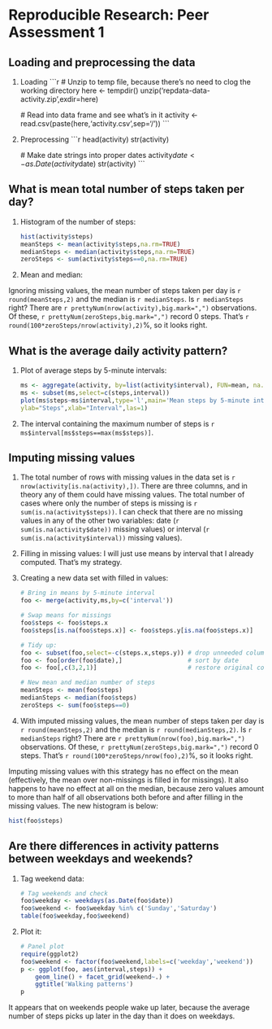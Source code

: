 # Reproducible Research: Peer Assessment 1

## Loading and preprocessing the data

1. Loading
    ```r
    # Unzip to temp file, because there's no need to clog the working directory
    here <- tempdir()
    unzip('repdata-data-activity.zip',exdir=here)

    # Read into data frame and see what's in it
    activity <- read.csv(paste(here,'activity.csv',sep='/'))
    ```
2. Preprocessing
    ```r
    head(activity)
    str(activity)

    # Make date strings into proper dates
    activity$date <- as.Date(activity$date)
    str(activity)
    ```

## What is mean total number of steps taken per day?

1. Histogram of the number of steps:

    ```r
    hist(activity$steps)
    meanSteps <- mean(activity$steps,na.rm=TRUE)
    medianSteps <- median(activity$steps,na.rm=TRUE)
    zeroSteps <- sum(activity$steps==0,na.rm=TRUE)
    ```
    
2. Mean and median:

Ignoring missing values, the mean number of steps taken per day is `r round(meanSteps,2)` and the median is `r medianSteps`. Is `r medianSteps` right? There are `r prettyNum(nrow(activity),big.mark=",")` observations. Of these, `r prettyNum(zeroSteps,big.mark=",")` record 0 steps. That's `r round(100*zeroSteps/nrow(activity),2)`%, so it looks right.

## What is the average daily activity pattern?

1. Plot of average steps by 5-minute intervals:

    ```r
    ms <- aggregate(activity, by=list(activity$interval), FUN=mean, na.rm=TRUE)
    ms <- subset(ms,select=c(steps,interval))
    plot(ms$steps~ms$interval,type='l',main='Mean steps by 5-minute interval',
    ylab="Steps",xlab="Interval",las=1)
    ```
    
2. The interval containing the maximum number of steps is `r ms$interval[ms$steps==max(ms$steps)]`.

## Imputing missing values

1. The total number of rows with missing values in the data set is `r nrow(activity[is.na(activity),])`. There are three columns, and in theory any of them could have missing values. The total number of cases where only the number of steps is missing is `r sum(is.na(activity$steps))`. I can check that there are no missing values in any of the other two variables: date (`r sum(is.na(activity$date))` missing values) or interval (`r sum(is.na(activity$interval))` missing values).

2. Filling in missing values: I will just use means by interval that I already computed. That's my strategy.

3. Creating a new data set with filled in values:

    ```r
    # Bring in means by 5-minute interval
    foo <- merge(activity,ms,by=c('interval'))
    
    # Swap means for missings
    foo$steps <- foo$steps.x
    foo$steps[is.na(foo$steps.x)] <- foo$steps.y[is.na(foo$steps.x)]
    
    # Tidy up:  
    foo <- subset(foo,select=-c(steps.x,steps.y)) # drop unneeded columns
    foo <- foo[order(foo$date),]                  # sort by date
    foo <- foo[,c(3,2,1)]                         # restore original column order
    
    # New mean and median number of steps
    meanSteps <- mean(foo$steps)
    medianSteps <- median(foo$steps)
    zeroSteps <- sum(foo$steps==0)
    ```

4. With imputed missing values, the mean number of steps taken per day is `r round(meanSteps,2)` and the median is `r round(medianSteps,2)`. Is `r medianSteps` right? There are `r prettyNum(nrow(foo),big.mark=",")` observations. Of these, `r prettyNum(zeroSteps,big.mark=",")` record 0 steps. That's `r round(100*zeroSteps/nrow(foo),2)`%, so it looks right. 

Imputing missing values with this strategy has no effect on the mean (effectively, the mean over non-missings is filled in for missings). It also happens to have no effect at all on the median, because zero values amount to more than half of all observations both before and after filling in the missing values. The new histogram is below:

```r
hist(foo$steps)
```

## Are there differences in activity patterns between weekdays and weekends?

1. Tag weekend data:

    ```r
    # Tag weekends and check
    foo$weekday <- weekdays(as.Date(foo$date))
    foo$weekend <- foo$weekday %in% c('Sunday','Saturday')
    table(foo$weekday,foo$weekend)
    ```
2. Plot it:
    
    ```r
    # Panel plot
    require(ggplot2)
    foo$weekend <- factor(foo$weekend,labels=c('weekday','weekend'))
    p <- ggplot(foo, aes(interval,steps)) + 
        geom_line() + facet_grid(weekend~.) +
        ggtitle('Walking patterns')
    p
    ```

It appears that on weekends people wake up later, because the average number of steps picks up later in the day than it does on weekdays.
